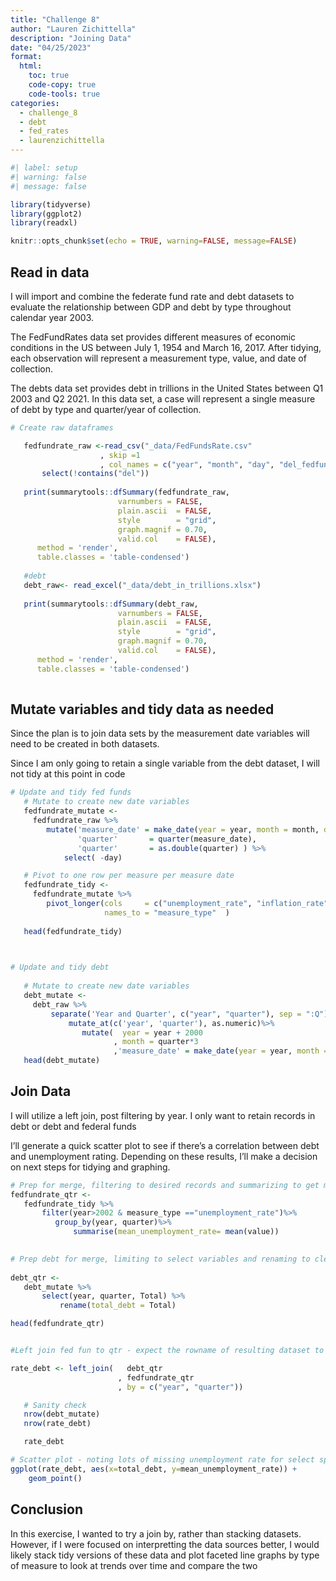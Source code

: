 ```yaml
---
title: "Challenge 8"
author: "Lauren Zichittella"
description: "Joining Data"
date: "04/25/2023"
format:
  html:
    toc: true
    code-copy: true
    code-tools: true
categories:
  - challenge_8
  - debt
  - fed_rates  
  - laurenzichittella
---
```


```r
#| label: setup
#| warning: false
#| message: false

library(tidyverse)
library(ggplot2)
library(readxl)

knitr::opts_chunk$set(echo = TRUE, warning=FALSE, message=FALSE)
```

## Read in data

I will import and combine the federate fund rate and debt datasets to evaluate the relationship between GDP and debt by type throughout calendar year 2003. 


The FedFundRates data set provides different measures of economic conditions in the US between July 1, 1954 and March 16, 2017. After tidying, each observation will represent a measurement type, value, and date of collection. 

The debts data set provides debt in trillions in the United States between Q1 2003 and Q2 2021. In this data set, a case will represent a single measure of debt by type and quarter/year of collection. 

```r
# Create raw dataframes

   fedfundrate_raw <-read_csv("_data/FedFundsRate.csv"
                    , skip =1
                    , col_names = c("year",	"month", "day", "del_fedfunds_targetrate", "del_fedfunds_targetupper",  "del_fedfunds_targetlower","del_fedfunds_effectiverate", "del_realgdp_percentchange",	"unemployment_rate", 	"inflation_rate")) %>%
       select(!contains("del")) 
   
   print(summarytools::dfSummary(fedfundrate_raw,
                        varnumbers = FALSE,
                        plain.ascii  = FALSE, 
                        style        = "grid", 
                        graph.magnif = 0.70, 
                        valid.col    = FALSE),
      method = 'render',
      table.classes = 'table-condensed')   
   
   #debt 
   debt_raw<- read_excel("_data/debt_in_trillions.xlsx")
   
   print(summarytools::dfSummary(debt_raw,
                        varnumbers = FALSE,
                        plain.ascii  = FALSE, 
                        style        = "grid", 
                        graph.magnif = 0.70, 
                        valid.col    = FALSE),
      method = 'render',
      table.classes = 'table-condensed')   
      

```


## Mutate variables and tidy data as needed 

Since the plan is to join data sets by the measurement date variables will need to be created in both datasets. 

Since I am only going to retain a single variable from the debt dataset, I will not tidy at this point in code 

```r
# Update and tidy fed funds
   # Mutate to create new date variables
   fedfundrate_mutate <- 
     fedfundrate_raw %>% 
        mutate('measure_date' = make_date(year = year, month = month, day = day),
               'quarter'       = quarter(measure_date),
               'quarter'       = as.double(quarter) ) %>%             
            select( -day)

   # Pivot to one row per measure per measure date
   fedfundrate_tidy <- 
     fedfundrate_mutate %>% 
        pivot_longer(cols     = c("unemployment_rate", "inflation_rate"), 
                     names_to = "measure_type"  )
   
   head(fedfundrate_tidy)
   


# Update and tidy debt
   
   # Mutate to create new date variables
   debt_mutate <- 
     debt_raw %>%
         separate('Year and Quarter', c("year", "quarter"), sep = ":Q") %>%
             mutate_at(c('year', 'quarter'), as.numeric)%>%
                mutate(  year = year + 2000
                       , month = quarter*3 
                       ,'measure_date' = make_date(year = year, month = month, day =1)) 
   head(debt_mutate)   

```

## Join Data

I will utilize a left join, post filtering by year. I only want to retain records in debt or debt and federal funds 

I'll generate a quick scatter plot to see if there's a correlation between debt and unemployment rating. Depending on these results, I'll make a decision on next steps for tidying and graphing.


```r

# Prep for merge, filtering to desired records and summarizing to get mean unemployment rate
fedfundrate_qtr <-
   fedfundrate_tidy %>%
       filter(year>2002 & measure_type =="unemployment_rate")%>% 
          group_by(year, quarter)%>%
              summarise(mean_unemployment_rate= mean(value)) 
          

# Prep debt for merge, limiting to select variables and renaming to clearly represent value variable 
 
debt_qtr <-
   debt_mutate %>%
       select(year, quarter, Total) %>%
           rename(total_debt = Total)

head(fedfundrate_qtr)


#Left join fed fun to qtr - expect the rowname of resulting dataset to be same as table debt that is being left joined to 

rate_debt <- left_join(   debt_qtr
                        , fedfundrate_qtr
                        , by = c("year", "quarter"))

   # Sanity check 
   nrow(debt_mutate)
   nrow(rate_debt)

   rate_debt

# Scatter plot - noting lots of missing unemployment rate for select spans of time. Results will likely be weird
ggplot(rate_debt, aes(x=total_debt, y=mean_unemployment_rate)) + 
    geom_point()
```
## Conclusion

In this exercise, I wanted to try a join by, rather than stacking datasets. However, if I were focused on interpretting the data sources better, I would likely stack tidy versions of these data and plot faceted line graphs by type of measure to look at trends over time and compare the two
